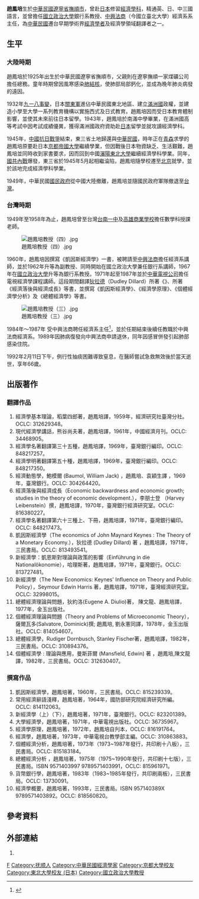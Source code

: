 {{refimprove|time=2019-11-01}}
{{Infobox Officeholder
| name         = 趙鳳培
| image        = 趙鳳培教授（五）.jpg
| caption      = 
| 性別     = 男
| birth_date = {{Birth date|1925|4|4}} 
| death_date= {{Death date and age|1992|2|11|1925|4|4|mf=y}}
| birth_place   = {{ROC}}[[遼寧省|遼寧省]][[撫順市|撫順市]]
| nationality  ={{ROC}} 
| education    = 經濟學學士
|專業     = [[經濟學|經濟學]]
| alma_mater   = [[中國東北大學|中國東北大學]] 
| notableworks = ''凱因斯經濟學'' (1960)
| children     =  [[趙彥寧|趙彥寧]]、趙意寧
| period       = 
| genre        = 
| subject      = 
| movement     = 
| spouse       = 
| relatives    =
| influences   =
| influenced   =
| awards       =
| signature    =
| website      = 
| portaldisp   = 
| past = 
*中興法商經濟系教授<br><span style="color: blue;">（1965年－1989年）</span>
*國立政治大學銀行系教授<br><span style="color: blue;">（1967年－1984年）</span>
*中華電視公司經濟學教授節目講師<br><span style="color: blue;">（1971年－1987年）</span>
*中興法商經濟系系主任<br><span style="color: blue;">（1984年－1987年）</span>
}}

'''趙鳳培'''{{BD|1925年|4月4日|1992年|2月11日|catIdx=Z}}生於[[中華民國|中華民國]][[遼寧省|遼寧省]][[撫順市|撫順市]]，曾赴[[日本|日本]]修習[[經濟學|經濟學科]]，精通英、日、中三國語言，並曾擔任[[國立政治大學|國立政治大學]]銀行系教授、[[中興法商|中興法商]]（今國立臺北大學）經濟系系主任，為[[中華民國|中華民國]]遷台早期學術界[[經濟學者|經濟學者]]及經濟學領域翻譯者之一。

==生平==
===大陸時期===
趙鳳培於1925年出生於中華民國遼寧省撫順市，父親則在遼寧撫順一家煤礦公司擔任總務。童年時期曾因風寒感染[[肺結核|肺結核]]，使肺部局部鈣化，並成為晚年肺炎病發的遠因。

1932年[[九一八事變|九一八事變]]，日本[[關東軍|關東軍]]進佔中華民國東北地區、建立[[滿洲國|滿洲國]]政權，並建造小學至大學一系列教育機構以實施西式及日式教育。趙鳳培因而受日本教育體制影響，並使其未來前往日本留學。1943年，趙鳳培於南滿中學畢業，在滿洲國高等考試中因考試成績優異，獲得滿洲國政府資助赴[[日本|日本]]留學並就攻讀經濟學科。

1945年，[[中國抗日戰爭|中國抗日戰爭]]結束，東三省土地歸還與[[中華民國|中華民國]]，時年正在[[青森縣|青森]]求學的趙鳳培原要赴日本[[京都帝國大學|京都帝國大學]]繼續學業，但因戰後日本物資缺乏、生活艱難，趙鳳培並同時收到家書要求，因而回到中國[[瀋陽|瀋陽]][[東北大學_(中國)|東北大學]]繼續經濟學科學業。同年，[[第二次國共內戰|國共內戰]]爆發，東三省於1945年5月起相繼淪陷，趙鳳培隨學校遷至[[北京|北京]]就學，並於該地完成經濟學科學業。

1949年，中華民國[[國民政府|國民政府]]從中國大陸撤離，趙鳳培並隨國民政府軍隊撤退至[[台灣|台灣]]。

===台灣時期===
1949年至1958年為止，趙鳳培曾至台灣[[台南一中|台南一中]]及[[高雄市立高雄高級商業職業學校|高雄商業學校]]擔任數學科授課老師。

[[File:趙鳳培教授（四）.jpg|thumb]]

1960年，趙鳳培因撰寫《凱因斯經濟學》一書，被聘請至[[中興法商|中興法商]]擔任經濟系講師，並於1962年升等為副教授、同時開始在國立政治大學兼任銀行系講師，1967年在[[國立政治大學|國立政治大學]]升等為銀行系教授。1971年起至1987年並於[[中華電視公司|中華電視公司]]擔任電視經濟學課程講師。這段期間翻譯[[狄拉德|狄拉德]]（Dudley Dillard）所著《{{Link-en|凱因斯經濟學|The Economics of John Maynard Keynes: The Theory of Monetary Economy}}》、{{Link-en|李朋士登|Harvey Leibenstein}}所著《經濟落後與經濟成長》等書，並撰寫《凱因斯經濟學》、《經濟學原理》、《個體經濟學分析》及《總體經濟學》等書。

[[File:趙鳳培教授（三）.jpg|thumb]]

1984年～1987年 受中興法商聘任經濟系主任<ref>{{cite web|url=https://www.ntpu.edu.tw/econ/introduction/introduction2.php|title=國立臺北大學經濟學系 歷屆系所主管|date=2016-10-15|accessdate=2016-10-15|archive-date=2016-10-18|archive-url=https://web.archive.org/web/20161018204541/https://www.ntpu.edu.tw/econ/introduction/introduction2.php|dead-url=no}}</ref>，並於任期結束後續任教職於中興法商經濟系。1989年因肺病復發向中興法商申請退休，同年因感冒併發引起肺部感染住院。

1992年2月11日下午，例行性抽痰困難導致窒息，在醫師嘗試急救無效後於當天逝世，享年66歲。

==出版著作==
===翻譯作品===
#經濟學基本理論，稻葉四郎著，趙鳳培譯，1959年，經濟研究社臺灣分社。OCLC: 312629348。
#現代經濟學講話，熊谷尚夫著，趙鳳培譯，1961年，中國經濟月刊。OCLC: 34468905。
#經濟學名著翻譯第三十五種，趙鳳培譯，1969年，臺灣銀行編印。OCLC: 848217257。
#經濟學明著翻譯第五十種，趙鳳培譯，1969年，臺灣銀行編印。OCLC: 848217350。
#經濟動態學，鮑模爾 (Baumol, William Jack) ，趙鳳培、袁穎生譯 ，1969年，臺灣銀行。OCLC: 304264420。
#經濟落後與經濟成長（Economic backwardness and economic growth; studies in the theory of economic development.），李朋士登 （Harvey Leibenstein）撰，趙鳳培譯，1970年，臺灣銀行經濟研究室。OCLC: 816380227。
#經濟學名著翻譯第六十三種上、下冊，趙鳳培譯，1971年，臺灣銀行編印。OCLC: 848217473。
#凱因斯經濟學（The economics of John Maynard Keynes : The Theory of a Monetary Economy.），狄拉德 (Dudley Dillard) 著 ，趙鳳培譯，1971年，三民書局。OCLC: 813493541。
#新經濟學：凱恩斯對理論與政策的影響（Einführung in die Nationalökonomie），哈理斯著，趙鳳培譯，1971年，臺灣銀行。OCLC: 813727481。
#新經濟學（The New Economics: Keynes' Influence on Theory and Public Policy），Seymour Edwin Harris 著，趙鳳培譯，1971年，臺灣經濟研究室。OCLC: 32998015。
#總體經濟理論與問題，狄約洛(Eugene A. Diulio)著， 陳文龍、趙鳳培譯，1977年，金玉出版社。
#個體經濟理論與問題（Theory and Problems of Microeconomic Theory），薩爾瓦多(Salvatore, Dominick)撰; 趙鳳培, 劉永憲同譯，1978年，金玉出版社。OCLC: 814054607。
#總體經濟學，Rudiger Dornbusch, Stanley Fischer著，趙鳳培譯，1982年，三民書局。OCLC: 310894376。
#個體經濟學 : 理論與應用，曼斯菲爾 (Mansfield, Edwin) 著 ，趙鳳培,陳文龍譯，1982年，三民書局。OCLC: 312630407。

===撰寫作品===
#凱因斯經濟學，趙鳳培著，1960年，三民書局。OCLC: 815239339。
#常用經濟辭語淺釋，趙鳳培著，1964年，國防部研究院經濟研究所編。OCLC: 814112063。
#新經濟學（上）（下），趙鳳培著，1971年，臺灣銀行。OCLC: 823201389。
#大學經濟學，趙鳳培著，1971年，中華電視出版社。OCLC: 36735967。
#經濟學原理，趙鳳培著，1972年，趙鳳培自刋本，OCLC: 816191764。
#經濟學，趙鳳培著，1973年，中華電視台教學部主編。OCLC: 310863883。
#個體經濟分析，趙鳳培著，1973年（1973~1987年發行，共印刷十八板），三民書局。OCLC: 815183184。
#總體經濟分析 ，趙鳳培著，1975年（1975~1990年發行，共印刷十七版），三民書局。ISBN 9571403997 9789571403991，OCLC: 815961971。
#貨幣銀行學，趙鳳培著，1983年（1983~1985年發行，共印刷兩板），三民書局。OCLC: 13730091。
#經濟學概要，趙鳳培著，1993年，三民書局。ISBN 957140389X 9789571403892。OCLC: 818560820。

==參考資料==
{{reflist}}

==外部連結==
#{{cite web|url=http://www.worldcat.org/identities/np-zhao,%20fengpei/|title=Worldcat Identies 趙鳳培著作列表|date=2016-10-15|accessdate=2016-10-15|archive-date=2016-08-27|archive-url=https://web.archive.org/web/20160827160109/http://worldcat.org/identities/np-zhao,%20fengpei/|dead-url=no}}

{{DEFAULTSORT:Z}}
[[Category:赵姓|F]]
[[Category:抚顺人|Category:抚顺人]]
[[Category:中華民國經濟學家|Category:中華民國經濟學家]]
[[Category:京都大學校友|Category:京都大學校友]]
[[Category:東北大學校友_(日本)|Category:東北大學校友 (日本)]]
[[Category:國立政治大學教授|Category:國立政治大學教授]]
